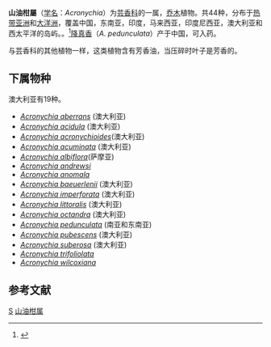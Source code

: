 {{noteTA
|1=zh-hans:山油柑;zh-hant:山油柑;zh-tw:降真香
}}
{{Automatic Taxobox
| taxon = Acronychia
| authority = [[Johann_Reinhold_Forster|J.R.Forst.]] & [[Georg_Forster|G.Forst.]]
| image = Acronychia pedunculata Flower 1.jpg
| image_caption = ''[[山油柑|山油柑]]''
| subdivision_ranks = 种
| subdivision = 参见正文
}}
'''山油柑屬'''（[[学名|学名]]：''Acronychia''）为[[芸香科|芸香科]]的一属，[[乔木|乔木]]植物。共44种，分布于[[热带|热带]][[亚洲|亚洲]]和[[大洋洲|大洋洲]]，覆盖中国，东南亚，印度，马来西亚，印度尼西亚，澳大利亚和西太平洋的岛屿。。<ref>{{cite web|url=http://www.cvh.org.cn/dict/ |title=中国种子植物科属词典 |work=中国数字植物标本馆 |deadurl=yes |archiveurl=https://web.archive.org/web/20120411205135/http://www.cvh.org.cn/dict |archivedate=2012-04-11 }}</ref>[[降真香|降真香]]（''A. pedunculata''）产于中国，可入药。

与芸香科的其他植物一样，这类植物含有芳香油，当压碎时叶子是芳香的。

==下属物种==
澳大利亚有19种。

* ''[[Acronychia_aberrans|Acronychia aberrans]]'' (澳大利亚)
* ''[[Acronychia_acidula|Acronychia acidula]]'' (澳大利亚)
* ''[[Acronychia_acronychioides|Acronychia acronychioides]] ''(澳大利亚)
* ''[[Acronychia_acuminata|Acronychia acuminata]]'' (澳大利亚)
* ''[[Acronychia_albiflora|Acronychia albiflora]]''(萨摩亚)
* ''[[Acronychia_andrewsi|Acronychia andrewsi]]''
* ''[[Acronychia_anomala|Acronychia anomala]]''
* ''[[Acronychia_baeuerlenii|Acronychia baeuerlenii]]'' (澳大利亚)
* ''[[Acronychia_imperforata|Acronychia imperforata]]'' (澳大利亚)
* ''[[Acronychia_littoralis|Acronychia littoralis]]'' (澳大利亚)
* ''[[Acronychia_octandra|Acronychia octandra]]'' (澳大利亚)
* ''[[Acronychia_pedunculata|Acronychia pedunculata]]'' (南亚和东南亚)
* ''[[Acronychia_pubescens|Acronychia pubescens]]'' (澳大利亚)
* ''[[Acronychia_suberosa|Acronychia suberosa]]'' (澳大利亚)
* ''[[Acronychia_trifoliolata|Acronychia trifoliolata]]'' 
* ''[[Acronychia_wilcoxiana|Acronychia wilcoxiana]]''

== 参考文献 ==
{{Reflist}}

{{Taxonbar}}
[[Category:芸香科|S]]
[[Category:山油柑属|]]
